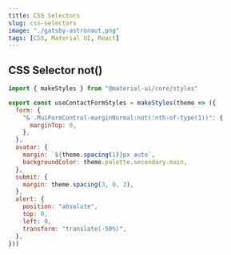 ```yaml
---
title: CSS Selectors
slug: css-selectors
image: "./gatsby-astronaut.png"
tags: [CSS, Material UI, React]
---
```


## CSS Selector not()

```js
import { makeStyles } from "@material-ui/core/styles"

export const useContactFormStyles = makeStyles(theme => ({
  form: {
    "& .MuiFormControl-marginNormal:not(:nth-of-type(1))": {
      marginTop: 0,
    },
  },
  avatar: {
    margin: `${theme.spacing(1)}px auto`,
    backgroundColor: theme.palette.secondary.main,
  },
  submit: {
    margin: theme.spacing(3, 0, 2),
  },
  alert: {
    position: "absolute",
    top: 0,
    left: 0,
    transform: "translate(-50%)",
  },
}))
```
